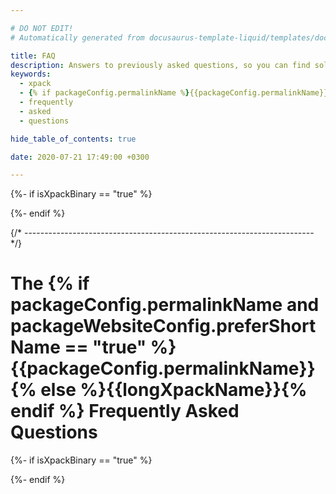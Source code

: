 ```yaml
---

# DO NOT EDIT!
# Automatically generated from docusaurus-template-liquid/templates/docusaurus.

title: FAQ
description: Answers to previously asked questions, so you can find solutions without having to ask again.
keywords:
  - xpack
  - {% if packageConfig.permalinkName %}{{packageConfig.permalinkName}}{% else %}{{packageName}}{% endif %}
  - frequently
  - asked
  - questions

hide_table_of_contents: true

date: 2020-07-21 17:49:00 +0300

---
```



{%- if isXpackBinary == "true" %}


{%- endif %}

{/* ------------------------------------------------------------------------ */}

# The {% if packageConfig.permalinkName and packageWebsiteConfig.preferShortName == "true" %}{{packageConfig.permalinkName}}{% else %}{{longXpackName}}{% endif %} Frequently Asked Questions

<ProjectContent />

{%- if isXpackBinary == "true" %}

<NixOs />

<FlatpackSnap />

{%- endif %}
